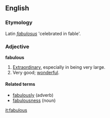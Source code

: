 ==English==

===Etymology===
Latin ''[[fabulosus]]'' 'celebrated in fable'.

===Adjective===
'''fabulous'''
# [[Extraordinary]], especially in being very large.
# Very good; [[wonderful]].

====Related terms====
*[[fabulously]] (adverb)
*[[fabulousness]] (noun)

[[it:fabulous]]